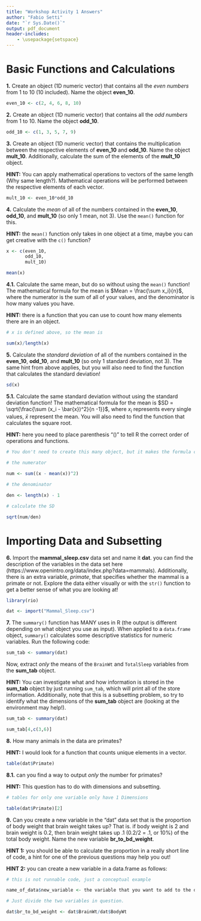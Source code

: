 ```yaml
---
title: "Workshop Activity 1 Answers"
author: "Fabio Setti"
date: "`r Sys.Date()`"
output: pdf_document
header-includes:
    - \usepackage{setspace}
---
```


# Basic Functions and Calculations

\onehalfspacing

**1.** Create an object (1D numeric vector) that contains all the *even numbers* from 1 to 10 (10 included). Name the object **even_10**.

```r
even_10 <- c(2, 4, 6, 8, 10)
```

**2.** Create an object (1D numeric vector) that contains all the *odd numbers* from 1 to 10. Name the object **odd_10**.

```r
odd_10 <- c(1, 3, 5, 7, 9)
```

**3.** Create an object (1D numeric vector) that contains the multiplication between the respective elements of **even_10** and **odd_10**. Name the object **mult_10**. Additionally, calculate the sum of the elements of the **mult_10** object. 

**HINT:** You can apply mathematical operations to vectors of the same length (Why same length?). Mathematical operations will be performed between the respective elements of each vector. 

```r
mult_10 <- even_10*odd_10
```


**4.** Calculate the *mean* of all of the numbers contained in the **even_10**, **odd_10**, and **mult_10** (so only 1 mean, not 3). Use the `mean()` function for this. 

**HINT:** the `mean()` function only takes in one object at a time, maybe you can get creative with the `c()` function?

```r
x <- c(even_10,
       odd_10,
       mult_10)

mean(x)
```

**4.1.** Calculate the same mean, but do so without using the `mean()` function! The mathematical formula for the mean is $Mean = \frac{\sum x_i}{n}$, where the numerator is the sum of all of your values, and the denominator is how many values you have. 

**HINT:** there is a function that you can use to count how many elements there are in an object. 

```r
# x is defined above, so the mean is

sum(x)/length(x)
```
**5.** Calculate the *standard deviation* of all of the numbers contained in the **even_10**, **odd_10**, and **mult_10** (so only 1 standard deviation, not 3). The same hint from above applies, but you will also need to find the function that calculates the standard deviation!

```r
sd(x)
```

**5.1.** Calculate the same standard deviation without using the standard deviation function! The mathematical formula for the mean is $SD = \sqrt{\frac{\sum (x_i - \bar{x})^2}{n -1}}$, where $x_i$ represents every single values, $\bar{x}$ represent the mean. You will also need to find the function that calculates the square root. 

**HINT:** here you need to place parenthesis "()" to tell R the correct order of operations and functions. 

```r
# You don't need to create this many object, but it makes the formula clearer

# the numerator

num <- sum((x - mean(x))^2)

# the denominator

den <- length(x) - 1

# calculate the SD

sqrt(num/den)
```

\newpage


# Importing Data and Subsetting

**6.** Import the **mammal_sleep.csv** data set and name it **dat**. you can find the description of the variables in the data set here (https://www.openintro.org/data/index.php?data=mammals). Additionally, there is an extra variable, *primate*, that specifies whether the mammal is a primate or not. Explore the data either visually or with the `str()` function to get a better sense of what you are looking at!

```r
library(rio)

dat <- import("Mammal_Sleep.csv")
```

**7.** The `summary()` function has MANY uses in R (the output is different depending on what object you use as input). When applied to a `data.frame` object, `summary()` calculates some descriptive statistics for numeric variables. Run the following code:

```r
sum_tab <- summary(dat)
```

Now, extract *only* the means of the `BrainWt` and `TotalSleep` variables from the **sum_tab** object. 

**HINT:** You can investigate what and how information is stored in the **sum_tab** object by just running `sum_tab`, which will print all of the store information. Additionally, note that this is a subsetting problem, so try to identify what the dimensions of the **sum_tab** object are (looking at the environment may help!).

```r
sum_tab <- summary(dat)

sum_tab[4,c(3,6)]
```


**8.** How many animals in the data are primates?

**HINT:** I would look for a function that counts unique elements in a vector.

```r
table(dat$Primate)
```

**8.1.** can you find a way to output *only* the number for primates? 

**HINT:** This question has to do with dimensions and subsetting. 

```r
# tables for only one variable only have 1 Dimensions

table(dat$Primate)[2]
```

**9.** Can you create a new variable in the "dat" data set that is the proportion of body weight that brain weight takes up? That is. if body weight is 2 and brain weight is 0.2, then brain weight takes up .1 (0.2/2  = .1, or 10%) of the total body weight. Name the new variable **br_to_bd_weight**.

**HINT 1:** you should be able to calculate the proportion in a really short line of code, a hint for one of the previous questions may help you out!

**HINT 2:** you can create a new variable in a data.frame as follows:

```r
# this is not runnable code, just a conceptual example

name_of_data$new_variable <- the variable that you want to add to the data
```

```r
# Just divide the two variables in question.

dat$br_to_bd_weight <- dat$BrainWt/dat$BodyWt
```
